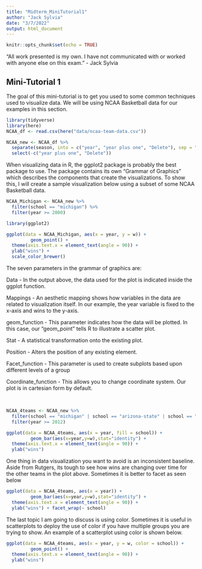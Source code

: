 ```yaml
---
title: "Midterm_MiniTutorial1"
author: "Jack Sylvia"
date: "3/7/2022"
output: html_document
---
```


```r
knitr::opts_chunk$set(echo = TRUE)
```

“All work presented is my own. I have not communicated with or worked with anyone else on this exam.” - Jack Sylvia

## Mini-Tutorial 1

The goal of this mini-tutorial is to get you used to some common techniques used to visualize data. We will be using NCAA Basketball data for our examples in this section.

```r
library(tidyverse)
library(here)
NCAA_df <- read.csv(here("data/ncaa-team-data.csv"))

NCAA_new <- NCAA_df %>%
  separate(season, into = c("year", "year plus one", "Delete"), sep = "-") %>%
  select(-c("year plus one", "Delete"))


```

When visualizing data in R, the ggplot2 package is probably the best package to use. The package contains its own "Grammar of Graphics" which describes the components that create the visualizations. To show this, I will create a sample visualization below using a subset of some NCAA Basketball data. 

```r
NCAA_Michigan <- NCAA_new %>%
  filter(school == "michigan") %>%
  filter(year >= 2000)

library(ggplot2)

ggplot(data = NCAA_Michigan, aes(x = year, y = w)) + 
         geom_point() +
  theme(axis.text.x = element_text(angle = 90)) + 
  ylab("wins") +
  scale_color_brewer()
```

The seven parameters in the grammar of graphics are: 

Data - In the output above, the data used for the plot is indicated inside the ggplot function.

Mappings - An aesthetic mapping shows how variables in the data are related to visualization itself. In our example, the year variable is fixed to the x-axis and wins to the y-axis.

geom_function - This parameter indicates how the data will be plotted. In this case, our "geom_point" tells R to illustrate a scatter plot.

Stat - A statistical transformation onto the existing plot. 

Position - Alters the position of any existing element.

Facet_function - This parameter is used to create subplots based upon different levels of a group

Coordinate_function - This allows you to change coordinate system. Our plot is in cartesian form by default.

<br>

```r
NCAA_4teams <- NCAA_new %>%
  filter(school == "michigan" | school == "arizona-state" | school == "michigan-state" | school == "rutgers") %>%
  filter(year >= 2012)

ggplot(data = NCAA_4teams, aes(x = year, fill = school)) + 
         geom_bar(aes(x=year,y=w),stat="identity") +
  theme(axis.text.x = element_text(angle = 90)) + 
  ylab("wins")
```

One thing in data visualization you want to avoid is an inconsistent baseline. Aside from Rutgers, its tough to see how wins are changing over time for the other teams in the plot above. Sometimes it is better to facet as seen below

```r
ggplot(data = NCAA_4teams, aes(x = year)) + 
         geom_bar(aes(x=year,y=w),stat="identity") +
  theme(axis.text.x = element_text(angle = 90)) + 
  ylab("wins") + facet_wrap(~ school) 
```

The last topic I am going to discuss is using color. Sometimes it is useful in scatterplots to deploy the use of color if you have multiple groups you are trying to show. An example of a scatterplot using color is shown below.

```r
ggplot(data = NCAA_4teams, aes(x = year, y = w, color = school)) + 
         geom_point() +
  theme(axis.text.x = element_text(angle = 90)) + 
  ylab("wins")
```

